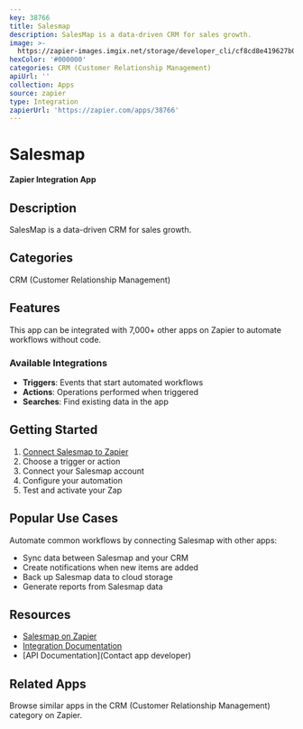 ```yaml
---
key: 38766
title: Salesmap
description: SalesMap is a data-driven CRM for sales growth.
image: >-
  https://zapier-images.imgix.net/storage/developer_cli/cf8cd8e419627b0a458e73fd31c8550b.png?auto=format%2Ccompress&ixlib=python-3.0.0&q=50
hexColor: '#000000'
categories: CRM (Customer Relationship Management)
apiUrl: ''
collection: Apps
source: zapier
type: Integration
zapierUrl: 'https://zapier.com/apps/38766'
---
```

# Salesmap

**Zapier Integration App**

## Description

SalesMap is a data-driven CRM for sales growth.

## Categories

CRM (Customer Relationship Management)

## Features

This app can be integrated with 7,000+ other apps on Zapier to automate workflows without code.

### Available Integrations

- **Triggers**: Events that start automated workflows
- **Actions**: Operations performed when triggered
- **Searches**: Find existing data in the app

## Getting Started

1. [Connect Salesmap to Zapier](https://zapier.com/apps/38766)
2. Choose a trigger or action
3. Connect your Salesmap account
4. Configure your automation
5. Test and activate your Zap

## Popular Use Cases

Automate common workflows by connecting Salesmap with other apps:

- Sync data between Salesmap and your CRM
- Create notifications when new items are added
- Back up Salesmap data to cloud storage
- Generate reports from Salesmap data

## Resources

- [Salesmap on Zapier](https://zapier.com/apps/38766)
- [Integration Documentation](https://zapier.com/apps/38766/integrations)
- [API Documentation](Contact app developer)

## Related Apps

Browse similar apps in the CRM (Customer Relationship Management) category on Zapier.
